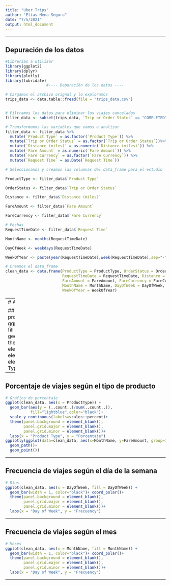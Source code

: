 ---
title: "Uber Trips"
author: "Elías Mena Segura"
date: "7/5/2021"
output: html_document
---
---

## Depuración de los datos
```{r message=FALSE}
#Librerias a utilizar
library(ggplot2)
library(dplyr)
library(plotly)
library(lubridate)
                  #---- Depuración de los datos ----

# Cargamos el archivo orignal y lo exploramos
trips_data <- data.table::fread(file = "trips_data.csv")


# Filtramos los datos para eliminar los viajes cancelados
filter_data <- subset(trips_data, `Trip or Order Status` == "COMPLETED") 

# Transformamos las variables que vamos a analizar
filter_data <- filter_data %>% 
  mutate(`Product Type` = as.factor(`Product Type`)) %>% 
  mutate(`Trip or Order Status` = as.factor(`Trip or Order Status`))%>% 
  mutate(`Distance (miles)` = as.numeric(`Distance (miles)`)) %>%
  mutate(`Fare Amount` = as.numeric(`Fare Amount`)) %>%
  mutate(`Fare Currency` = as.factor(`Fare Currency`)) %>%
  mutate(`Request Time` = as.Date(`Request Time`))

# Seleccionamos y creamos las columnas del data_frame para el estudio

ProductType <- filter_data$`Product Type`

OrderStatus <- filter_data$`Trip or Order Status`

Distance <- filter_data$`Distance (miles)`

FareAmount <- filter_data$`Fare Amount`

FareCurrency <- filter_data$`Fare Currency`

# Fechas
RequestTimeDate <- filter_data$`Request Time`

MonthName <- months(RequestTimeDate)

DayOfWeek <- weekdays(RequestTimeDate)

WeekOfYear <- paste(year(RequestTimeDate),week(RequestTimeDate),sep="-")

# Creamos el data_frame
clean_data <- data.frame(ProductType = ProductType, OrderStatus = OrderStatus,
                         RequestTimeDate = RequestTimeDate, Distance = Distance,
                         FareAmount = FareAmount, FareCurrency = FareCurrency,
                         MonthName = MonthName, DayOfWeek = DayOfWeek,
                         WeekOfYear = WeekOfYear)

```
---
# Análisis Exploratorio de Datos

## Cantidad de viajes según el tipo de producto
```{r}
ggplotly(
  ggplot(clean_data,aes(x =ProductType, fill = ProductType))+
  geom_bar(fill="lightblue",color="black")+  
  theme(panel.background = element_blank(),
        panel.grid.major = element_blank(),
        panel.grid.minor = element_blank())+
  labs(x = "Product Type", y = "Número de viajes"))


---

## Porcentaje de viajes según el tipo de producto
```{r}
# Gráfico de porcentaje
ggplot(clean_data, aes(x = ProductType)) +  
  geom_bar(aes(y = (..count..)/sum(..count..)),
           fill="lightblue",color="black")+
  scale_y_continuous(labels=scales::percent)+
  theme(panel.background = element_blank(),
        panel.grid.major = element_blank(),
        panel.grid.minor = element_blank())+
  labs(x = "Product Type", y = "Porcentaje")
ggplotly(ggplot(data=clean_data, aes(x=MonthName, y=FareAmount, group=1)) +
  geom_path()+
  geom_point())


```
---

## Frecuencia de viajes según el día de la semana
```{r}
# Días
ggplot(clean_data, aes(x = DayOfWeek, fill = DayOfWeek)) +
  geom_bar(width = 1, color="black")+ coord_polar()+
  theme(panel.background = element_blank(),
        panel.grid.major = element_blank(),
        panel.grid.minor = element_blank())+
  labs(x = "Day of Week", y = "Frecuency")
```
---

## Frecuencia de viajes según el mes
```{r}
# Meses
ggplot(clean_data, aes(x = MonthName, fill = MonthName)) +
  geom_bar(width = 1, color="black")+ coord_polar()+
  theme(panel.background = element_blank(),
        panel.grid.major = element_blank(),
        panel.grid.minor = element_blank())+
  labs(x = "Day of Week", y = "Frecuency")
```
---


